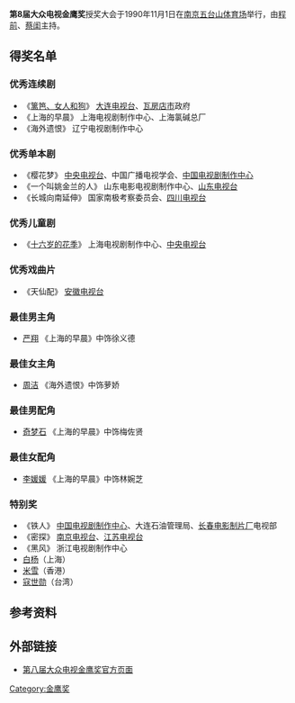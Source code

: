 {{Unreferenced|time=2020-10-20T12:10:46+00:00}}
{{Infobox film awards|number=8|award=大众电视金鹰奖|date=1990年11月1日|site=[[江苏|江苏]][[南京|南京]]|host=[[程前|程前]]、[[蔡闺|蔡闺]]|organizer=《大众电视》杂志社|most_wins=《[[上海的早晨|上海的早晨]]》（4奖）|last=[[第7届大众电视金鹰奖|第7届]]|next=[[第9届大众电视金鹰奖|第9届]]}}'''第8届大众电视金鹰奖'''授奖大会于1990年11月1日在[[南京市|南京]][[五台山体育场|五台山体育场]]举行，由[[程前|程前]]、[[蔡闺|蔡闺]]主持。

== 得奖名单 ==

=== 优秀连续剧 ===

* 《[[篱笆、女人和狗|篱笆、女人和狗]]》 [[大连电视台|大连电视台]]、[[瓦房店市|瓦房店市]]政府
* 《上海的早晨》 上海电视剧制作中心、上海氯碱总厂
* 《海外遗恨》 辽宁电视剧制作中心

=== 优秀单本剧 ===

* 《樱花梦》 [[中国中央电视台|中央电视台]]、中国广播电视学会、[[中国电视剧制作中心|中国电视剧制作中心]]
* 《一个叫姚金兰的人》 山东电影电视剧制作中心、[[山东电视台|山东电视台]]
* 《长城向南延伸》 国家南极考察委员会、[[四川电视台|四川电视台]]

=== 优秀儿童剧 ===

* 《[[十六岁的花季|十六岁的花季]]》 上海电视剧制作中心、[[中国中央电视台|中央电视台]]

=== 优秀戏曲片 ===

* 《天仙配》 [[安徽电视台|安徽电视台]]

=== 最佳男主角 ===

* [[严翔|严翔]] 《上海的早晨》中饰徐义德

=== 最佳女主角 ===

* [[周洁|周洁]] 《海外遗恨》中饰萝娇

=== 最佳男配角 ===

* [[奇梦石|奇梦石]] 《上海的早晨》中饰梅佐贤

=== 最佳女配角 ===

* [[李媛媛|李媛媛]] 《上海的早晨》中饰林婉芝

=== 特别奖 ===

* 《铁人》 [[中国电视剧制作中心|中国电视剧制作中心]]、大连石油管理局、[[长春电影制片厂|长春电影制片厂]]电视部
* 《密探》 [[南京电视台|南京电视台]]、[[江苏电视台|江苏电视台]]
* 《黑风》 浙江电视剧制作中心
* [[白杨_(演员)|白杨]]（上海）
* [[米雪|米雪]]（香港） 
* [[寇世勋|寇世勋]]（台湾）

== 参考资料 ==
{{reflist}}

== 外部链接 ==

* [http://www.ctaa.org.cn/a/10/0621/12/VIU840OMFDBRTCGSB.html 第八届大众电视金鹰奖官方页面]
{{中國電視金鷹獎獎項}}
[[Category:金鹰奖|Category:金鹰奖]]